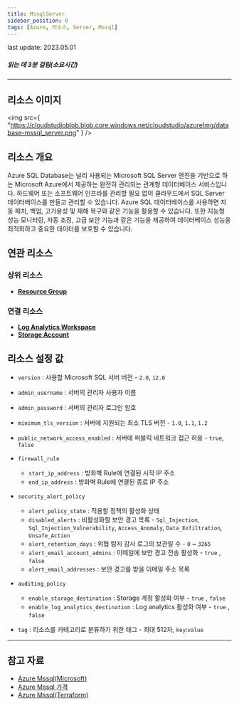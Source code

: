 ```yaml
---
title: MssqlServer
sidebar_position: 0
tags: [Azure, 리소스, Server, Mssql]
---
```


<span className="theme-doc-version-badge badge badge--secondary">
    last update: 2023.05.01
</span>

##### 읽는 데 3분 걸림(소요시간)

---

## 리소스 이미지

<img
    src={
        "https://cloudstudioblob.blob.core.windows.net/cloudstudio/azureImg/database-mssql_server.png"
    }
/>

## 리소스 개요

Azure SQL Database는 널리 사용되는 Microsoft SQL Server 엔진을 기반으로 하는 Microsoft Azure에서 제공하는 완전히 관리되는 관계형 데이터베이스 서비스입니다.
하드웨어 또는 소프트웨어 인프라를 관리할 필요 없이 클라우드에서 SQL Server 데이터베이스를 만들고 관리할 수 있습니다.
Azure SQL 데이터베이스를 사용하면 자동 패치, 백업, 고가용성 및 재해 복구와 같은 기능을 활용할 수 있습니다.
또한 지능형 성능 모니터링, 자동 조정, 고급 보안 기능과 같은 기능을 제공하여 데이터베이스 성능을 최적화하고 중요한 데이터를 보호할 수 있습니다.

## 연관 리소스

### 상위 리소스

-   [**Resource Group**](https://docs.cstudio.app/docs/resource/azure/Base/ResourceGroup)

### 연결 리소스

-   [**Log Analytics Workspace**](https://docs.cstudio.app/docs/resource/azure/LogAnalytics/LogAnalyticsWorkspace)
-   [**Storage Account**](https://docs.cstudio.app/docs/resource/azure/Storage/StorageAccount)

## 리소스 설정 값

-   `version` : 사용할 Microsoft SQL 서버 버전 - `2.0`, `12.0`

-   `admin_username` : 서버의 관리자 사용자 이름

-   `admin_password` : 서버의 관리자 로그인 암호

-   `minimum_tls_version` : 서버에 지원되는 최소 TLS 버전 - `1.0`, `1.1`, `1.2`

-   `public_network_access_enabled` : 서버에 퍼블릭 네트워크 접근 허용 - `true`, `false`

-   `firewall_rule`

    -   `start_ip_address` : 방화벽 Rule에 연결된 시작 IP 주소
    -   `end_ip_address` : 방화벽 Rule에 연결된 종료 IP 주소

-   `security_alert_policy`

    -   `alert_policy_state` : 적용할 정책의 활성화 상태
    -   `disabled_alerts` : 비활성화할 보안 경고 목록 - `Sql_Injection`, `Sql_Injection_Vulnerability`, `Access_Anomaly`, `Data_Exfiltration`, `Unsafe_Action`
    -   `alert_retention_days` : 위협 탐지 감사 로그의 보관일 수 - `0` ~ `3265`
    -   `alert_email_account_admins` : 이메일에 보안 경고 전송 활성화 - `true` , `false`
    -   `alert_email_addresses` : 보안 경고를 받을 이메일 주소 목록

-   `auditing_policy`

    -   `enable_storage_destination` : Storage 계정 활성화 여부 - `true` , `false`
    -   `enable_log_analytics_destination` : Log analytics 활성화 여부 - `true` , `false`

-   `tag` : 리소스를 카테고리로 분류하기 위한 태그 - 최대 512자, `key`:`value`

---

## 참고 자료

-   [Azure Mssql(Microsoft)](https://learn.microsoft.com/ko-kr/azure/azure-sql/database/sql-database-paas-overview?view=azuresql)
-   [Azure Mssql 가격](https://azure.microsoft.com/ko-kr/pricing/details/azure-sql-database/single/)
-   [Azure Mssql(Terraform)](https://registry.terraform.io/providers/hashicorp/azurerm/latest/docs/resources/mssql_server)
